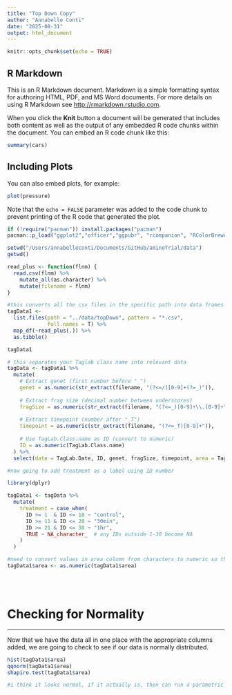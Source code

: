 ```yaml
---
title: "Top Down Copy"
author: "Annabelle Conti"
date: "2025-08-31"
output: html_document
---
```


```r
knitr::opts_chunk$set(echo = TRUE)
```

## R Markdown

This is an R Markdown document. Markdown is a simple formatting syntax for authoring HTML, PDF, and MS Word documents. For more details on using R Markdown see <http://rmarkdown.rstudio.com>.

When you click the **Knit** button a document will be generated that includes both content as well as the output of any embedded R code chunks within the document. You can embed an R code chunk like this:

```r
summary(cars)
```

## Including Plots

You can also embed plots, for example:

```r
plot(pressure)
```

Note that the `echo = FALSE` parameter was added to the code chunk to prevent printing of the R code that generated the plot.

```r
if (!require("pacman")) install.packages("pacman")
pacman::p_load("ggplot2","officer","ggpubr", "rcompanion", "RColorBrewer", "patchwork", "magrittr","reshape2", "stringr", "plyr", "dplyr", "flextable", "tidyr", "tibble", "vegan", "paletteer", "purrr")
```

```r
setwd("/Users/annabelleconti/Documents/GitHub/aminoTrial/data")
getwd()

read_plus <- function(flnm) {
  read.csv(flnm) %>%
    mutate_all(as.character) %>%
    mutate(filename = flnm)
}
```

```r
#this converts all the csv files in the specific path into data frames 
tagData1 <-
  list.files(path = "../data/topDown", pattern = "*.csv",
             full.names = T) %>%
  map_df(~read_plus(.)) %>%
  as.tibble()
```

```r
tagData1
```

```r
# this separates your Taglab class name into relevant data
tagData <- tagData1 %>%
  mutate(
    # Extract genet (first number before "_")
    genet = as.numeric(str_extract(filename, "(?<=/)[0-9]+(?=_)")),
    
    # Extract frag size (decimal number between underscores)
    fragSize = as.numeric(str_extract(filename, "(?<=_)[0-9]+\\.[0-9]+")),
    
    # Extract timepoint (number after "_T")
    timepoint = as.numeric(str_extract(filename, "(?<=_T)[0-9]+")),
    
    # Use TagLab.Class.name as ID (convert to numeric)
    ID = as.numeric(TagLab.Class.name)
  ) %>%
  select(date = TagLab.Date, ID, genet, fragSize, timepoint, area = TagLab.Area)

```

```r
#now going to add treatment as a label using ID number 

library(dplyr)

tagData1 <- tagData %>%
  mutate(
    treatment = case_when(
      ID >= 1  & ID <= 10 ~ "control",
      ID >= 11 & ID <= 20 ~ "30min",
      ID >= 21 & ID <= 30 ~ "1hr",
      TRUE ~ NA_character_  # any IDs outside 1-30 become NA
    )
  )

#need to convert values in area column from characters to numeric so that I can run the normality tests on them 
tagData1$area <- as.numeric(tagData1$area)

```

<br><br>

# Checking for Normality
***

Now that we have the data all in one place with the appropriate columns added, we are going to check to see if our data is normally distributed. 

```r

hist(tagData1$area)
qqnorm(tagData1$area)
shapiro.test(tagData1$area)

#i think it looks normal, if it actually is, then can run a parametric analyses on it 

```

